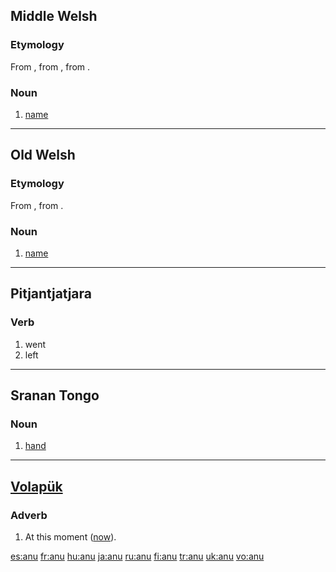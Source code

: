 {{see|Anu}}
==Middle Welsh==

===Etymology===
From {{etyl|owl|wlm}} {{term|anu|lang=owl}}, from {{proto|Celtic|anman|lang=wlm}}, from {{proto|Indo-European|h₁nḗh₃mn̥|lang=wlm}}.

===Noun===
{{infl|wlm|noun}}

# [[name]]

----

==Old Welsh==

===Etymology===
From {{proto|Celtic|anman|lang=owl}}, from {{proto|Indo-European|h₁nḗh₃mn̥|lang=owl}}.

===Noun===
{{infl|owl|noun}}

# [[name]]

----

==Pitjantjatjara==
===Verb===
{{infl|pjt|verb form}}
#went
#left

----

==Sranan Tongo==

===Noun===
{{infl|srn|noun}}

# [[hand]]

----

==[[Volapük]]==

===Adverb===
{{infl|vo|adverb}}

# At this moment ([[now]]).

[[es:anu]]
[[fr:anu]]
[[hu:anu]]
[[ja:anu]]
[[ru:anu]]
[[fi:anu]]
[[tr:anu]]
[[uk:anu]]
[[vo:anu]]